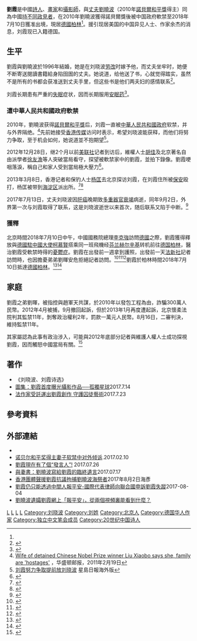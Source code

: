 {{Otheruses|劉霞}}
{{Infobox artist
| name          = 刘霞
| image         = Liu Xia attends public events in New York but avoids "sensitive" issues.jpg 
| alt           = 
| caption       = 劉霞（右，2018年）
| birth_date    = {{Birth date and age|1961|4|1}}
| birth_place   = {{CHN}}[[北京市|北京市]]
| death_date    = <!-- {{Death date and age|YYYY|MM|DD|YYYY|MM|DD}} --> 
| death_place   =
| nationality   = {{PRC}} (-2018)<br/> [[無國籍|無國籍]] (2018-?)<br/>{{GER}}(?-今)
| residence = {{GER}}[[柏林|柏林]]
| known_for     = 劉曉波之妻
| notable_works =《劉曉波、劉霞詩選》
| style         = [[诗歌|诗歌]]
| movement      = [[中华人民共和国民主运动|中华人民共和国民主运动]]
| spouse = {{marriage|[[刘晓波|刘晓波]]|1996|2017|end=wid}}
| awards        = <!-- {{awd|award|year|title|role|name}} (optional) -->
| website       = <!-- {{URL|Example.com}} -->
}}
'''劉霞'''{{BD|1961年|4月1日||}}是中國[[詩人|詩人]]、[[畫家|畫家]]和[[攝影師|攝影師]]，與[[丈夫|丈夫]][[劉曉波|劉曉波]]（2010年[[諾貝爾和平獎|諾貝爾和平獎]]得主）同為中國[[持不同政見者|持不同政見者]]，在2010年劉曉波獲得諾貝爾獎後被中国政府軟禁至2018年7月10日獲准出境，現居[[德國|德國]][[柏林|柏林]]<ref name="劉曉波遺孀劉霞抵達柏林" />。援引现居美国的中国异见人士、作家余杰的消息，刘霞现已入籍德国。

==生平==
劉霞與劉曉波於1996年結婚，她是在刘晓波[[劳改|劳改]]时嫁予他，而丈夫坐牢时，她便不断寄送閱讀書籍給身陷囹圄的丈夫。她说道，给他送了书，心就觉得踏实，虽然不是所有的书都会获准送到丈夫手里，但这些书是他们两夫妇的感情联系<ref>{{Cite web |url=http://annatam.com/chinese/liuxiaoboliuxia |title=刘晓波和刘霞 |accessdate=2010-10-12 |archive-date=2010-10-14 |archive-url=https://web.archive.org/web/20101014052739/http://annatam.com/chinese/liuxiaoboliuxia/ |dead-url=no }}</ref>。

刘霞长期患有严重的[[失眠|失眠]]症状，因而长期服用[[安眠药|安眠药]]<ref>{{Cite web |url=http://www.wangbingzhang.us/forum/wbz/messages/14025.html |title=一个伟大的女性——刘晓波之妻刘霞 |access-date=2010-10-12 |archive-url=https://web.archive.org/web/20100804170716/http://www.wangbingzhang.us/forum/wbz/messages/14025.html |archive-date=2010-08-04 |dead-url=yes }}</ref>。

===遭中華人民共和國政府軟禁===
2010年，劉曉波获得[[諾貝爾和平獎|諾貝爾和平獎]]后，刘霞一直被[[中華人民共和國政府|中華人民共和國政府]]软禁，并与外界隔绝。<ref>[http://www.washingtonpost.com/wp-dyn/content/article/2011/02/19/AR2011021901230_2.html Wife of detained Chinese Nobel Prize winner Liu Xiaobo says she, family are 'hostages'] {{Wayback|url=http://www.washingtonpost.com/wp-dyn/content/article/2011/02/19/AR2011021901230_2.html |date=20160305091605 }}，华盛顿邮报，2011年2月19日</ref>先前她接受[[香港|香港]][[香港媒體|传媒]]访问时表示，希望刘晓波能获释，而他们将努力争取，至于机会如何，她说道並不抱期望<ref>[http://www.dushi.ca/realtimenews/details.php?IndexID=2761027 刘霞努力争取提前放刘晓波]{{dead link|date=2017年11月 |bot=InternetArchiveBot |fix-attempted=yes }} 星島日報海外版</ref>。

2012年12月28日，继2个月以前[[美联社|美联社]]记者到访后，維權人士[[胡佳_(社會活動家)|胡佳]]及北京著名自由派學者[[徐友漁|徐友漁]]等人突破當局看守，探望被軟禁家中的劉霞，並拍下錄像。劉霞哽咽落淚，稱自己和家人受到當局極大壓力<ref>{{Cite web |url=http://hk.news.yahoo.com/%E6%88%90%E5%8A%9F%E7%AA%81%E7%A0%B4%E7%9C%8B%E5%AE%88-%E8%83%A1%E4%BD%B3%E6%8E%A2%E8%A8%AA%E5%8A%89%E9%9C%9E-220530526.html |title=成功突破看守 胡佳探訪劉霞 |accessdate=2013-01-04 |archive-date=2013-01-08 |archive-url=https://web.archive.org/web/20130108050450/http://hk.news.yahoo.com/%E6%88%90%E5%8A%9F%E7%AA%81%E7%A0%B4%E7%9C%8B%E5%AE%88-%E8%83%A1%E4%BD%B3%E6%8E%A2%E8%A8%AA%E5%8A%89%E9%9C%9E-220530526.html |dead-url=no }}</ref>。

2013年3月8日，香港记者和保钓人士[[杨匡|杨匡]]去北京探访刘霞，在刘霞住所被[[保安|保安]]殴打，杨匡被带到[[海淀区|海淀区]]派出所。<ref>{{cite web|url=http://news.tvb.com/local/51391e4d6db28ca644000000|title=楊匡欲探劉霞被帶走 四點離開派出所|accessdate=2013年3月8日|author=|date=|work=|publisher=无线新闻|language=zh-hk|archive-date=2016年3月4日|archive-url=https://web.archive.org/web/20160304202635/http://news.tvb.com/local/51391e4d6db28ca644000000|dead-url=no}}</ref><ref>{{cite web|url=http://www.singpao.com/xw/gat/201303/t20130311_423243.html|title=梁振英責成跟進港記被毆 團體遊行抗議 促嚴懲襲擊者|accessdate=2013-03-11|publisher=香港成报|work=|language=zh-hk}}{{dead link|date=2017年11月 |bot=InternetArchiveBot |fix-attempted=yes }}</ref>

2017年7月13日，丈夫刘晓波因[[肝癌|肝癌]]晚期致[[多重器官衰竭|多重器官衰竭]]病逝，同年9月2日，外界第一次与刘霞取得了联系，这是刘晓波逝世以来首次，随后联系又陷于中断。<ref>{{cite web|author1=South China Morning Post|title=Liu Xia, wife of late Chinese Nobel laureate Liu Xiaobo, ‘back in Beijing’|url=http://www.scmp.com/news/china/policies-politics/article/2109481/liu-xia-wife-late-chinese-nobel-laureate-liu-xiaobo|accessdate=2018-07-17|archive-date=2017-09-03|archive-url=https://web.archive.org/web/20170903163257/http://www.scmp.com/news/china/policies-politics/article/2109481/liu-xia-wife-late-chinese-nobel-laureate-liu-xiaobo|dead-url=no}}</ref>

=== 獲釋 ===
北京時間2018年7月10日中午，中國國務院總理[[李克強|李克強]]訪問[[德國|德國]]之際，劉霞獲得釋放與[[德國駐華大使列表|德國駐中國大使]][[柯慕賢|柯慕賢]]搭乘同一班飛機经[[芬兰|芬兰]][[赫尔辛基|赫尔辛基]]转机前往[[德国|德国]][[柏林|柏林]]，醫治劉霞受軟禁時得的[[憂鬱症|憂鬱症]]。劉霞在出發前一週拿到護照，出發前一天[[法新社|法新社]]記者訪問時，也因擔憂弟弟劉暉安危拒絕記者訪問。<ref>{{cite web|url=https://news.rti.org.tw/news/view/id/416714|title=李克強訪德之際 劉霞獲釋赴柏林|accessdate=2018年7月10日|date=2018年7月10日|author=楊昭彥|publisher=中央廣播電台|language=zh-tw|archive-date=2018年7月10日|archive-url=https://web.archive.org/web/20180710102230/https://news.rti.org.tw/news/view/id/416714|dead-url=no}}</ref><ref>{{cite news | title = 劉霞獲釋 搭機飛往德國柏林 | url = https://www.dw.com/zh/%E5%88%98%E9%9C%9E%E8%8E%B7%E9%87%8A-%E6%90%AD%E6%9C%BA%E9%A3%9E%E5%BE%80%E5%BE%B7%E5%9B%BD%E6%9F%8F%E6%9E%97/a-44595319?&zhongwen=trad | publisher = 德國之聲中文網 | author = 羅法, 夏立民 | language = zh-tw | date = 2018-07-10 | accessdate = 2018-07-10 | archive-date = 2018-07-10 | archive-url = https://web.archive.org/web/20180710225227/https://www.dw.com/zh/%E5%88%98%E9%9C%9E%E8%8E%B7%E9%87%8A-%E6%90%AD%E6%9C%BA%E9%A3%9E%E5%BE%80%E5%BE%B7%E5%9B%BD%E6%9F%8F%E6%9E%97/a-44595319?&zhongwen=trad | dead-url = no }}</ref><ref>{{cite news | title = 劉霞出國前一天見記者 不露聲色 | url = https://www.dw.com/zh/%E5%88%98%E9%9C%9E%E5%87%BA%E5%9B%BD%E5%89%8D%E4%B8%80%E5%A4%A9%E8%A7%81%E8%AE%B0%E8%80%85-%E4%B8%8D%E9%9C%B2%E5%A3%B0%E8%89%B2/a-44603635?&zhongwen=trad | publisher = 德國之聲中文網 | author = 葉宣（綜合報導） | language = zh-tw | date = 2018-07-11 | accessdate = 2018-07-10 | archive-date = 2018-07-11 | archive-url = https://web.archive.org/web/20180711021948/https://www.dw.com/zh/%E5%88%98%E9%9C%9E%E5%87%BA%E5%9B%BD%E5%89%8D%E4%B8%80%E5%A4%A9%E8%A7%81%E8%AE%B0%E8%80%85-%E4%B8%8D%E9%9C%B2%E5%A3%B0%E8%89%B2/a-44603635?&zhongwen=trad | dead-url = no }}</ref>劉霞於柏林時間2018年7月10日抵達[[德國|德國]][[柏林|柏林]]。<ref name="劉曉波遺孀劉霞抵達柏林">{{cite news|url=http://www.bbc.com/zhongwen/trad/chinese-news-44776137|title=劉曉波遺孀劉霞抵達柏林|work=[[BBC|BBC]]|date=2018年7月10日|accessdate=2018年7月10日|archive-date=2018年7月20日|archive-url=https://web.archive.org/web/20180720111507/https://www.bbc.com/zhongwen/trad/chinese-news-44776137|dead-url=no}}</ref><ref>{{Cite web |url=https://www.voachinese.com/a/liuxia-20180710/4477199.html |title=诗与远方，刘霞终于抵达 |accessdate=2018-07-11 |archive-date=2018-07-11 |archive-url=https://web.archive.org/web/20180711234846/https://www.voachinese.com/a/liuxia-20180710/4477199.html |dead-url=no }}</ref>

==家庭==
劉霞之弟劉暉，被指控與趙軍天共謀，於2010年以發包工程為由，詐騙300萬人民幣。2012年4月被捕，9月撤回起訴，但於2013年1月再度遭起訴，北京懷柔法院判其監禁11年，剝奪政治權利2年，罰款一萬元人民幣。8月16日，二審判決，維持監禁11年。

其家屬認為此事有政治涉入，可能與2012年底部分記者與維護人權人士成功探視劉霞，因而觸怒中國當局有關。<ref>{{cite news | title = 中國以欺詐罪判囚劉曉波妻弟劉暉11年 | url = https://www.bbc.com/zhongwen/trad/china/2013/06/130609_china_liu_inlaw_verdict | publisher = BBC中文網 | language = zh-tw | author = 張召 | date = 2013-06-09 | accessdate = 2018-07-10 | archive-date = 2018-07-04 | archive-url = https://web.archive.org/web/20180704055550/http://www.bbc.com/zhongwen/trad/china/2013/06/130609_china_liu_inlaw_verdict | dead-url = no }}</ref>

== 著作 ==
*《刘晓波、刘霞诗选》
*[https://theinitium.com/article/20170714-photo-liuxiaobo 圖集：劉霞首度曝光攝影作品──孤獨星球]{{Wayback|url=https://theinitium.com/article/20170714-photo-liuxiaobo |date=20170715124120 }}2017.7.14
*[http://m.cna.com.tw/news/acul/201707230071.aspx 法作家受託運出劉霞創作 守護囚徒藝術]{{Wayback|url=http://m.cna.com.tw/news/acul/201707230071.aspx |date=20170723072844 }}2017.7.23

== 參考資料 ==
{{Reflist}}

== 外部連結 ==
*{{Twitter|liuxia64}}
*[http://www.voachinese.com/a/news-liuxia-20170210/3717442.html 诺贝尔和平奖得主妻子软禁中对外倾诉]{{Wayback|url=http://www.voachinese.com/a/news-liuxia-20170210/3717442.html |date=20170210233154 }}.2017.02.10
*[http://m.trad.cn.rfi.fr/%E4%B8%AD%E5%9C%8B/20170725-%E5%8A%89%E9%9C%9E%E7%8F%BE%E5%9C%A8%E6%9C%89%E4%BA%86%E5%80%8B%E2%80%9C%E7%99%BC%E8%A8%80%E4%BA%BA%E2%80%9D 劉霞現在有了個“發言人”!] {{Wayback|url=http://m.trad.cn.rfi.fr/%E4%B8%AD%E5%9C%8B/20170725-%E5%8A%89%E9%9C%9E%E7%8F%BE%E5%9C%A8%E6%9C%89%E4%BA%86%E5%80%8B%E2%80%9C%E7%99%BC%E8%A8%80%E4%BA%BA%E2%80%9D |date=20190608193515 }}2017.07.26
*[https://m.cn.nytimes.com/china/20170717/china-liu-xiaobo-nobel/zh-hant/ 與妻書：劉曉波寫給劉霞的臨終遺言]2017.07.17
*[https://www.voacantonese.com/a/cantonese-dhh-hongkong-groups-demand-freedom-of-liu-xia-0802-2017-ry/3969001.html 香港團體聲援劉霞抗議拘捕劉曉波海祭者]{{Wayback|url=https://www.voacantonese.com/a/cantonese-dhh-hongkong-groups-demand-freedom-of-liu-xia-0802-2017-ry/3969001.html |date=20170803005543 }}2017年8月2日海彥
*[https://www.hk01.com/兩岸/109727/劉霞仍只能透過中間人報平安-國際代表律師向聯合國申訴劉霞失蹤 劉霞仍只能透過中間人報平安-國際代表律師向聯合國申訴劉霞失蹤]2017-08-04
*[http://www.bbc.com/zhongwen/trad/chinese-news-40984988 劉曉波遺孀劉霞網上「報平安」，從兩個視頻裏能看到什麼？]{{Wayback|url=http://www.bbc.com/zhongwen/trad/chinese-news-40984988 |date=20170820004637 }}

{{DEFAULTSORT:L刘}}

[[Category:中华人民共和国诗人|L]]
[[Category:中华人民共和国画家|L]]
[[Category:中华人民共和国摄影师|L]]
[[Category:中华人民共和国被软禁人士|L]]
[[Category:刘晓波|Category:刘晓波]]
[[Category:刘姓|Category:刘姓]]
[[Category:北京人|Category:北京人]]
[[Category:德国华人作家|Category:德国华人作家]]
[[Category:独立中文笔会成员|Category:独立中文笔会成员]]
[[Category:20世纪中国诗人|Category:20世纪中国诗人]]